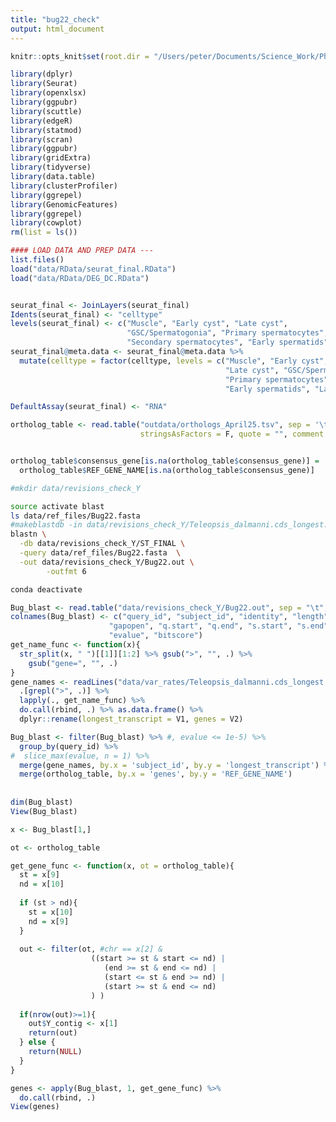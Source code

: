 ```yaml
---
title: "bug22_check"
output: html_document
---
```


```r
knitr::opts_knit$set(root.dir = "/Users/peter/Documents/Science_Work/PhD/Projects/2022/Meiotic_drive_2022/scStalkie_Drive/R_analyses")
```

```r

library(dplyr)
library(Seurat)
library(openxlsx)
library(ggpubr)
library(scuttle)
library(edgeR)
library(statmod)
library(scran)
library(ggpubr)
library(gridExtra)
library(tidyverse)
library(data.table)
library(clusterProfiler)
library(ggrepel)
library(GenomicFeatures)
library(ggrepel)
library(cowplot)
rm(list = ls())

#### LOAD DATA AND PREP DATA ---
list.files()
load("data/RData/seurat_final.RData")
load("data/RData/DEG_DC.RData")


seurat_final <- JoinLayers(seurat_final)
Idents(seurat_final) <- "celltype"
levels(seurat_final) <- c("Muscle", "Early cyst", "Late cyst", 
                          "GSC/Spermatogonia", "Primary spermatocytes", 
                          "Secondary spermatocytes", "Early spermatids", "Late spermatids")
seurat_final@meta.data <- seurat_final@meta.data %>%  
  mutate(celltype = factor(celltype, levels = c("Muscle", "Early cyst", 
                                                "Late cyst", "GSC/Spermatogonia", 
                                                "Primary spermatocytes", "Secondary spermatocytes", 
                                                "Early spermatids", "Late spermatids")))

DefaultAssay(seurat_final) <- "RNA"

ortholog_table <- read.table("outdata/orthologs_April25.tsv", sep = '\t', header = T, 
                             stringsAsFactors = F, quote = "", comment.char = "")


ortholog_table$consensus_gene[is.na(ortholog_table$consensus_gene)] = 
  ortholog_table$REF_GENE_NAME[is.na(ortholog_table$consensus_gene)]
```




```bash
#mkdir data/revisions_check_Y

source activate blast
ls data/ref_files/Bug22.fasta
#makeblastdb -in data/revisions_check_Y/Teleopsis_dalmanni.cds_longest.fna -dbtype nucl -out data/revisions_check_Y/Tdal_cds_db
blastn \
  -db data/revisions_check_Y/ST_FINAL \
  -query data/ref_files/Bug22.fasta  \
  -out data/revisions_check_Y/Bug22.out \
        -outfmt 6

conda deactivate 

```


```r
Bug_blast <- read.table("data/revisions_check_Y/Bug22.out", sep = "\t", header = F)
colnames(Bug_blast) <- c("query_id", "subject_id", "identity", "length", "mismatch", 
                      "gapopen", "q.start", "q.end", "s.start", "s.end", 
                      "evalue", "bitscore")
get_name_func <- function(x){
  str_split(x, " ")[[1]][1:2] %>% gsub(">", "", .) %>% 
    gsub("gene=", "", .)
}  
gene_names <- readLines("data/var_rates/Teleopsis_dalmanni.cds_longest.fna") %>% 
  .[grepl(">", .)] %>% 
  lapply(., get_name_func) %>% 
  do.call(rbind, .) %>% as.data.frame() %>% 
  dplyr::rename(longest_transcript = V1, genes = V2)

Bug_blast <- filter(Bug_blast) %>% #, evalue <= 1e-5) %>% 
  group_by(query_id) %>% 
#  slice_max(evalue, n = 1) %>% 
  merge(gene_names, by.x = 'subject_id', by.y = 'longest_transcript') %>% 
  merge(ortholog_table, by.x = 'genes', by.y = 'REF_GENE_NAME')
  
  
dim(Bug_blast)
View(Bug_blast)

x <- Bug_blast[1,]

ot <- ortholog_table

get_gene_func <- function(x, ot = ortholog_table){
  st = x[9]
  nd = x[10]
  
  if (st > nd){
    st = x[10]
    nd = x[9]
  }
  
  out <- filter(ot, #chr == x[2] & 
                  ((start >= st & start <= nd) | 
                     (end >= st & end <= nd) | 
                     (start <= st & end >= nd) | 
                     (start >= st & end <= nd)
                  ) )
  
  if(nrow(out)>=1){
    out$Y_contig <- x[1]
    return(out)
  } else {
    return(NULL)
  }
}

genes <- apply(Bug_blast, 1, get_gene_func) %>% 
  do.call(rbind, .)
View(genes)

```





